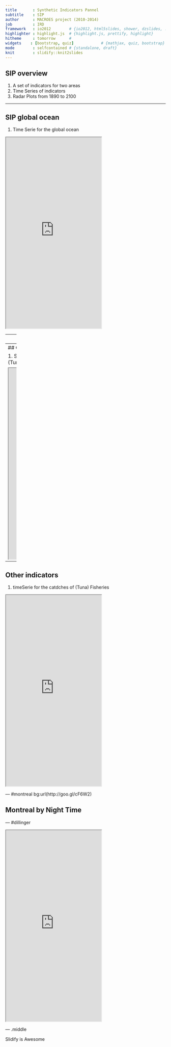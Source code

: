 ```yaml
---
title       : Synthetic Indicators Pannel
subtitle    : SIP
author      : MACROES project (2010-2014)
job         : IRD
framework   : io2012        # {io2012, html5slides, shower, dzslides, ...}
highlighter : highlight.js  # {highlight.js, prettify, highlight}
hitheme     : tomorrow      # 
widgets    : [bootstrap, quiz]            # {mathjax, quiz, bootstrap}
mode        : selfcontained # {standalone, draft}
knit        : slidify::knit2slides
---
```


## SIP overview

1. A set of indicators for two areas
2. Time Series of indicators
3. Radar Plots from 1890 to 2100

---

## SIP global ocean

1. Time Serie for the global ocean

 <iframe src = 'http://mdst-macroes.ird.fr/tmp/Radar_plot_and_temporal_series/default/cdn/SIP/SIPSeriePlot_All%20Oceans_10.html' height='600px'></iframe>



--- 
## SIP indian ocean

1. Time Serie for the indian Ocean

 <iframe src = 'http://mdst-macroes.ird.fr/tmp/Radar_plot_and_temporal_series/default/cdn/SIP/SIPSeriePlot_Indian%20Ocean_10.html' height='600px'></iframe>



--- 
## Other indicators

1. StackedArea for the catdches of (Tuna) Fisheries

 <iframe src = 'http://mdst-macroes.ird.fr/tmp/SpeciesByOcean/cdn/I1_Thunnus_alalunga_Rickshaw.html' height='600px'></iframe>
 
 --- 
## Other indicators

1. timeSerie for the catdches of (Tuna) Fisheries

 <iframe src = 'http://mdst-macroes.ird.fr/tmp/SpeciesByOcean/default/I1_Thunnus_albacares_NVD3bis.html' height='600px'></iframe>
 
 
 
--- #montreal bg:url(http://goo.gl/cF6W2)

## Montreal by Night Time

--- #dillinger

 <iframe src = 'http://dillinger.io' height='600px'></iframe>

--- .middle 

 Slidify is Awesome
